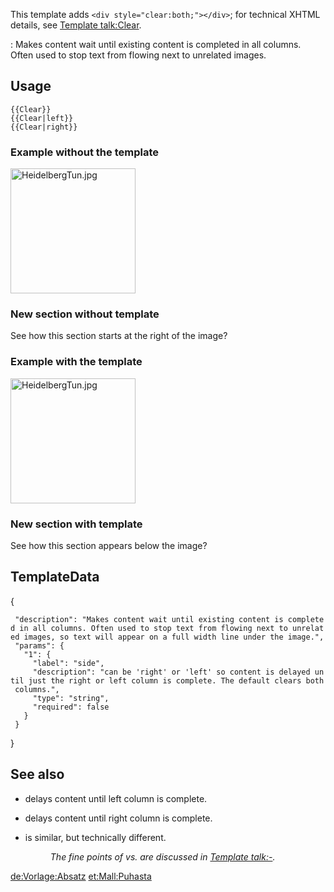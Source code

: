 {{documentation subpage}}
<includeonly></includeonly>

This template adds <tt>&lt;div style="clear:both;"&gt;&lt;/div&gt;</tt>;
for technical XHTML details, see [[Template talk:Clear]].

{{tlx|Clear}}: Makes content wait until existing content is completed in all columns.  Often used to stop text from flowing next to unrelated images.

==Usage==
{{Nosubst|The markup provided will be confusing to many editors, and as this template provides documentation for itself, there is little justification for substitution.}}
 <nowiki>{{Clear}}</nowiki>
 <nowiki>{{Clear|left}}</nowiki>
 <nowiki>{{Clear|right}}</nowiki>

===Example without the {{Tlx|Clear}} template===
[[Image:HeidelbergTun.jpg|200px|left]]
{{Lorem}}
===New section without template===
See how this section starts at the right of the image?

{{Clear}}

===Example with the {{Tlx|Clear}} template===
[[Image:HeidelbergTun.jpg|200px|left]]
{{Lorem}}
'''{{Tnull|Clear}}'''
{{Clear}}

===New section with template===
See how this section appears below the image?

==TemplateData==
{{TemplateDataHeader}}
<templatedata>{
  "description": "Makes content wait until existing content is completed in all columns. Often used to stop text from flowing next to unrelated images, so text will appear on a full width line under the image.",
  "params": {
    "1": {
      "label": "side",
      "description": "can be 'right' or 'left' so content is delayed until just the right or left column is complete. The default clears both columns.",
      "type": "string",
      "required": false
    }
  }
}</templatedata>
==See also==
* {{Lts|Clear left}} delays content until left column is complete.
* {{Lts|Clear right}} delays content until right column is complete.
* {{Lts|-}} is similar, but technically different.
*: ''The fine points of {{Tl|Clear}} vs. {{Tl|-}} are discussed in [[Template talk:-#- versus clear|Template talk:-]].''


<includeonly>

[[Category:格式模板|{{PAGENAME}}]]

</includeonly>

<includeonly>
[[de:Vorlage:Absatz]]
[[et:Mall:Puhasta]]
</includeonly>